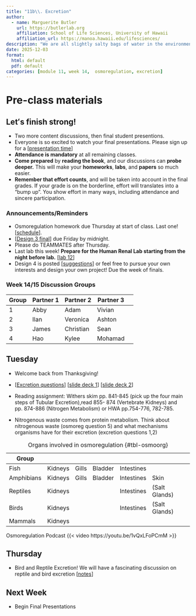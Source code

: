 ```yaml
---
title: "11b\\. Excretion"
author:
  - name: Marguerite Butler  
    url: https://butlerlab.org
    affiliation: School of Life Sciences, University of Hawaii
    affiliation_url: https://manoa.hawaii.edu/lifesciences/
description: "We are all slightly salty bags of water in the environment"
date: 2025-12-03
format: 
  html: default 
  pdf: default
categories: [module 11, week 14,  osmoregulation, excretion]
---
```


# Pre-class materials 

::: callout-important
## Letʻs finish strong!

- Two more content discussions, then final student presentions. 
- Everyone is so excited to watch your final presentations. Please sign up for a \[[presentation time](https://docs.google.com/spreadsheets/d/18ARk8XCpNsx-e65vF0LdGcSv0iXD3kNvOsOiQCFdar4/edit?usp=sharing)\] 
- __Attendance is mandatory__ at all remaining classes. 
- __Come prepared__ by __reading the book__, and our discussions can __probe deeper.__ This will make your __homeworks__, __labs__, and __papers__ so much easier. 
- __Remember that effort counts__, and will be taken into account in the final grades. If your grade is on the borderline, effort will translates into a "bump up".  You show effort in many ways, including attendance and sincere participation. 
:::


### Announcements/Reminders

-  Osmoregulation homework due Thursday at start of class. Last one! \[[schedule](../schedule.qmd)\]. 
-  \[[Design 3 final](https://drive.google.com/drive/u/0/folders/12I8sX5sAmbiAejZk8hbQELVuQiFA1y0S)\] due Friday by midnight. 
-  Please do TEAMMATES after Thursday. 
-  Last lab this week! __Prepare for the Human Renal Lab starting from the night before lab.__ \[[lab 12](../../labs/Lab12-human-renal/Lab12.qmd)\]
-  Design 4 is posted \[[suggestions](../../projects/design4.qmd)\] or feel free to pursue your own interests and design your own project!  Due the week of finals. 

### Week 14/15 Discussion Groups

| Group | Partner 1 | Partner 2 | Partner 3 |
|----|----|----|----|----|
|1| Abby|  Adam|  Vivian|
|2| Ilan|    Veronica|  Ashton|  
|3| James| Christian|   Sean|    
|4| Hao|    Kylee|  Mohamad|

## Tuesday 
- Welcome back from Thanksgiving! 
- \[[Excretion questions](../../discussions/Discussion-Week11b-excretion.pdf)\] \[[slide deck 1](../../powerpoints/11.Osmoregulation.pdf)\] \[[slide deck 2](../../powerpoints/11b.Osmoregulation_SaltWater.pdf)\] 
- Reading assignment: Withers skim pp. 841-845 (pick up the four main steps of Tubular Excretion),read 855- 874 (Vertebrate Kidneys) and pp. 874-886 (Nitrogen Metabolism)  or HWA pp.754-776, 782-785.

- Nitrogenous waste comes from protein metabolism. Think about nitrogenous waste (osmoreg question 5) and what mechanisms organisms have for their excretion (excretion questions 1,2)

| Group | | |  | | |
| ----  | ----  |----  |----  |----  |----  |
| Fish | Kidneys | Gills | Bladder | Intestines | |
| Amphibians | Kidneys | Gills | Bladder | Intestines | Skin | 
| Reptiles | Kidneys | | | Intestines | (Salt Glands)| 
| Birds | Kidneys | | | Intestines | (Salt Glands) |
| Mammals | Kidneys |  |  | |  |

: Organs involved in osmoregulation {#tbl-osmoorg}


Osmoregulation Podcast
{{< video https://youtu.be/1vQxLFoPCmM >}}

## Thursday
- Bird and Reptile Excretion! We will have a fascinating discussion on reptile and bird excretion \[[notes](../../powerpoints/11c.Avian_Reptilian_Osmoregulation_Notes.pdf)\]

## Next Week
- Begin Final Presentations




